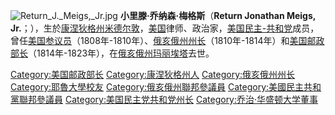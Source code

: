 [[File:Return_J._Meigs,_Jr.jpg|thumb]]
'''小里滕·乔纳森·梅格斯'''（'''Return Jonathan Meigs, Jr.'''；{{bd|1764年|11月17日|1825年|3月29日}}），生於[[康涅狄格州|康涅狄格州]][[米德尔敦_(康涅狄格州)|米德尔敦]]，[[美国|美国]]律师、政治家，[[美国民主-共和党|美国民主-共和党]]成员，曾任[[美国参议员|美国参议员]]（1808年-1810年）、[[俄亥俄州州长|俄亥俄州州长]]（1810年-1814年）和[[美国邮政部长|美国邮政部长]]（1814年-1823年），在[[俄亥俄州|俄亥俄州]][[玛丽埃塔_(俄亥俄州)|玛丽埃塔]]去世。

{{start box}}
{{succession box|[[吉迪恩·格兰杰|吉迪恩·格兰杰]]|[[约翰·麦克莱恩|约翰·麦克莱恩]]|[[美国邮政部长|美国邮政部长]]|1814年-1823年}}
{{succession box|[[塞缪尔·H·亨廷顿|塞缪尔·H·亨廷顿]]|[[奥思尼尔·卢克|奥思尼尔·卢克]]|[[俄亥俄州州长|俄亥俄州州长]]|1810年-1814年}}
{{end box}}
{{Authority control}}
{{US-bio-stub}}

[[Category:美国邮政部长|Category:美国邮政部长]]
[[Category:康涅狄格州人|Category:康涅狄格州人]]
[[Category:俄亥俄州州长|Category:俄亥俄州州长]]
[[Category:耶魯大學校友|Category:耶魯大學校友]]
[[Category:俄亥俄州聯邦參議員|Category:俄亥俄州聯邦參議員]]
[[Category:美國民主共和黨聯邦參議員|Category:美國民主共和黨聯邦參議員]]
[[Category:美国民主党共和党州长|Category:美国民主党共和党州长]]
[[Category:乔治·华盛顿大学董事|Category:乔治·华盛顿大学董事]]